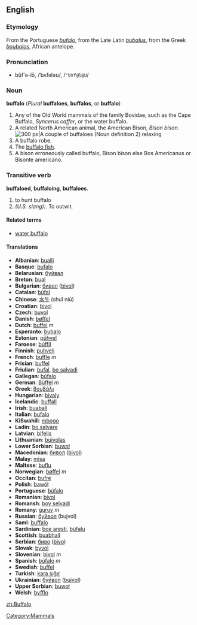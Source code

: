==English==

===Etymology===
From the Portuguese ''[[bufalo]]'', from the Late Latin ''[[bubalus]]'', from the Greek ''[[boubalos]]'', African antelope.

=== Pronunciation ===
*bŭf'ə-lō, /ˈbʌfələʊ/, /<tt>"bVf@l@U</tt>/

=== Noun ===
'''buffalo''' (''Plural'' '''buffaloes''', '''buffalos''', or '''buffalo''')

# Any of the Old World mammals of the family Bovidae, such as the Cape Buffalo, ''Syncerus caffer'', or the water buffalo.
# A related North American animal, the American Bison, ''Bison bison''.  [[Image:Bison.jpg|thumb|right|300 px|A couple of buffaloes (Noun definition 2) relaxing]]
# A buffalo robe.
# The [[buffalo fish]].
# A bison erroneously called buffalo, Bison bison else Bos Americanus or Bisonte americano.

=== Transitive verb ===
'''buffaloed''', '''buffaloing''', '''buffaloes'''.
# to hunt buffalo
# ''(U.S. slang):''. To outwit.

==== Related terms ====
*[[water buffalo]]

==== Translations ====

*'''Albanian''': [[bualli]]
*'''Basque''': [[bufalo]]
*'''Belarusian''': [[буйвал]]
*'''Breton''': [[bual]]
*'''Bulgarian''': [[бивол]] ([[bivol]])
*'''Catalan''': [[búfal]]
*'''Chinese''': [[水牛]] (shuǐ niú)
*'''Croatian''': [[bivol]]
*'''Czech''': [[buvol]]
*'''Danish''': [[bøffel]]
*'''Dutch''': [[buffel]] ''m''
*'''Esperanto''': [[bubalo]]
*'''Estonian''': [[pühvel]]
*'''Faroese''': [[búffil]]
*'''Finnish''': [[puhveli]]
*'''French''': [[buffle]] ''m''
*'''Frisian''': [[buffel]]
*'''Friulian''': [[bufal]], [[bo salvadi]]
*'''Gallegan''': [[búfalo]]
*'''German''': [[Büffel]] ''m''
*'''Greek''': [[βουβάλι]]
*'''Hungarian''': [[bivaly]]
*'''Icelandic''': [[buffall]]
*'''Irish''': [[buaball]]
*'''Italian''': [[bufalo]]
*'''KiSwahili''': [[mbogo]]
*'''Ladin''': [[bo salvare]]
*'''Latvian''': [[bifelis]]
*'''Lithuanian''': [[buivolas]]
*'''Lower Sorbian''': [[buwoł]]
*'''Macedonian''': [[бивол]] ([[bivol]])
*'''Malay''': [[misa]]
*'''Maltese''': [[buflu]]
*'''Norwegian''': [[bøffel]] ''m''
*'''Occitan''': [[bufre]]
*'''Polish''': [[bawół]]
*'''Portuguese''': [[búfalo]]
*'''Romanian''': [[bivol]]
*'''Romansh''': [[bov selvadi]]
*'''Romany''': [[guruv]] ''m''
*'''Russian''': [[буйвол]] (bujvol)
*'''Sami''': [[buffalo]]
*'''Sardinian''': [[boe aresti]], [[búfalu]]
*'''Scottish''': [[buabhall]]
*'''Serbian''': [[биво]] ([[bivo]])
*'''Slovak''': [[byvol]]
*'''Slovenian''': [[bivol]] ''m''
*'''Spanish''': [[búfalo]] ''m''
*'''Swedish''': [[buffel]]
*'''Turkish''': [[kara sığır]]
*'''Ukrainian''': [[буйвол]] ([[bujvol]])
*'''Upper Sorbian''': [[buwoł]]
*'''Welsh''': [[byfflo]]

[[Category:Mammals]]

[[zh:Buffalo]]